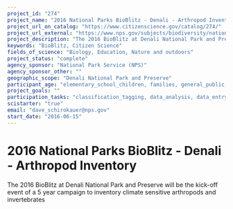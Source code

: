 ```yaml
---
project_id: "274"
project_name: "2016 National Parks BioBlitz - Denali - Arthropod Inventory"
project_url_on_catalog: "https://www.citizenscience.gov/catalog/274/"
project_url_external: "https://www.nps.gov/subjects/biodiversity/national-parks-bioblitz.htm"
project_description: "The 2016 BioBlitz at Denali National Park and Preserve will be the kick-off event of a 5 year campaign to inventory climate sensitive arthropods and invertebrates"
keywords: "BioBlitz, Citizen Science"
fields_of_science: "Biology, Education, Nature and outdoors"
project_status: "complete"
agency_sponsor: "National Park Service (NPS)"
agency_sponsor_other: ""
geographic_scope: "Denali National Park and Preserve"
participant_age: "elementary_school_children, families, general_public, middle_school_children, targeted_group, teens"
project_goals: ""
participation_tasks: "classification_tagging, data_analysis, data_entry, finding_entities, identification, learning, observation, site_selection_description, specimen_sample_collection"
scistarter: "true"
email: "dave_schirokauer@nps.gov"
start_date: "2016-06-15"
---
```


# 2016 National Parks BioBlitz - Denali - Arthropod Inventory

The 2016 BioBlitz at Denali National Park and Preserve will be the kick-off event of a 5 year campaign to inventory climate sensitive arthropods and invertebrates
